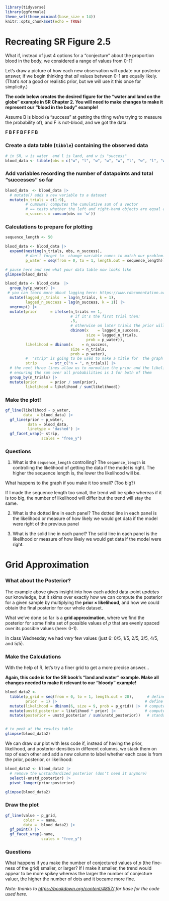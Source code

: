 ```r
library(tidyverse)
library(ggformula)
theme_set(theme_minimal(base_size = 14))
knitr::opts_chunk$set(echo = TRUE)
```

# Recreating SR  Figure 2.5

What  if, instead of just 4 options for a "conjecture" about the proportion blood in the body, we considered a range of values from 0-1?

Let's draw a  picture of how each new observation will update our posterior answer, if we begin thinking that *all* values between 0-1 are equally likely. (That's *not* a good or realistic prior, but we will use it this once for simplicity.)

**The code below creates the desired figure for the "water  and land on the globe" example in SR Chapter 2.  You will need to  make changes to make it represent our "blood in the body" example!**

Assume B is blood (a "success" at getting the thing we're trying to measure the probability of), and F is not-blood, and we got the data: 

**F B F F B F F F B**

###  Create  a data table (`tibble`) containing the observed data

```r
# in SR, w is water  and l is land, and w is "success"
blood_data <- tibble(obs = c("w", "l", "w", "w", "w", "l", "w", "l", "w"))
```

### Add variables recording the number of datapoints and total "successes" so far

```r
blood_data  <- blood_data |>
  # mutate() adds a new variable to a dataset
  mutate(n_trials = c(1:9),
         # cumsum() computes the cumulative sum of a vector
         # == tests whether the left and right-hand objects are equal and returns 0 for no, 1 for yes
         n_success = cumsum(obs == 'w'))
```

###  Calculations to prepare for plotting

```r
sequence_length <- 50

blood_data <- blood_data |> 
  expand(nesting(n_trials, obs, n_success), 
         # don't forget to  change variable names to match our problem!
         p_water = seq(from = 0, to = 1, length.out = sequence_length)) 

# pause here and see what your data table now looks like
glimpse(blood_data)
```

```r
blood_data <- blood_data  |> 
  group_by(p_water) |> 
 # you can learn more about lagging here: https://www.rdocumentation.org/packages/stats/versions/3.5.1/topics/lag or here: https://dplyr.tidyverse.org/reference/lead-lag.html
  mutate(lagged_n_trials  = lag(n_trials, k = 1),
         lagged_n_success = lag(n_success, k = 1)) |> 
  ungroup() |> 
  mutate(prior      = ifelse(n_trials == 1, 
                             # if it's the first trial then:
                             .5,
                             # otherwise on later trials the prior will be:
                             dbinom(x    = lagged_n_success, 
                                    size = lagged_n_trials, 
                                    prob = p_water)),
         likelihood = dbinom(x    = n_success, 
                             size = n_trials, 
                             prob = p_water),
         #  "strip" is going to be used to make a title for  the graph panel
         strip      = str_c("n = ", n_trials)) |> 
  # the next three lines allow us to normalize the prior and the likelihood, 
  # ensuring the sum over all probabilities is 1 for both of them
  group_by(n_trials) |> 
  mutate(prior      = prior / sum(prior),
         likelihood = likelihood / sum(likelihood))  
```

###  Make the plot!

```r
gf_line(likelihood ~ p_water,
        data  = blood_data) |>
  gf_line(prior ~ p_water,
          data = blood_data,
          linetype = 'dashed') |>
  gf_facet_wrap(~ strip,
                scales = "free_y")
```


### Questions

1. What is the `sequence_length` controlling? The `sequence_length` is controlling the likelihood of getting the data if the model is right. The higher the sequence length is, the lower the likelihood will be. 

What happens to the graph if you make it too small? (Too big?)

If I made the sequence length too small, the trend will be spike whereas if it is too big, the number of likelihood will differ but the trend will stay the same. 

2. What is the dotted line in each panel? The dotted line in each panel is the likelihood or measure of how likely we would get data if the model were right of the previous panel

3. What is the solid line in  each panel? The solid line in each panel is the likelihood or measure of how likely we would get data if the model were right.

# Grid Approximation

###  What about the Posterior?

The example above gives insight into how each added data-point *updates* our knowledge, but it skims over exactly how we can compute the posterior for a given sample by multiplying the **prior $\times$ likelihood**, and how we could obtain the final posterior for our whole dataset.

What we've done so far is a **grid approximation**, where we find the posterior for some finite set of possible values of $p$ that are evenly spaced over its possible values (here: 0-1).

In class Wednesday we had *very* few values (just 6: 0/5, 1/5, 2/5, 3/5, 4/5, and 5/5).

### Make the Calculations

With the help of R, let's try a finer grid to get a more precise answer...

**Again, this code is for the SR book's "land and water" example. Make all changes needed to make it relevant to our "bloody" example!**

```r
blood_data2 <-
  tibble(p_grid = seq(from = 0, to = 1, length.out = 20),      # define grid
         prior  = 1) |>                                       # define prior
  mutate(likelihood = dbinom(6, size = 9, prob = p_grid)) |>  # compute likelihood at each value in grid
  mutate(unstd_posterior = likelihood * prior) |>             # compute product of likelihood and prior
  mutate(posterior = unstd_posterior / sum(unstd_posterior))   # standardize the posterior, so it sums to 1


# to peek at the results table
glimpse(blood_data2)
```

We can draw our plot with less code if, instead of having the prior, likelihood, and posterior densities in different columns, we stack them on top of each other and add a new column to label whether each case is from the prior, posterior, or likelihood:

```r
blood_data2 <- blood_data2 |>
  # remove the unstandardized posterior (don't need it anymore)
  select(-unstd_posterior) |>
  pivot_longer(prior:posterior)

glimpse(blood_data2)
```

### Draw the plot

```r
gf_line(value ~ p_grid,
        color = ~ name,
        data =  blood_data2) |>
  gf_point() |>
  gf_facet_wrap(~name,
                scales = "free_y")
```

###  Questions

What happens if you make the number of conjectured values of $p$ (the fine-ness of the grid) smaller, or larger? 
 If I make it smaller, the trend would appear to be more spikey whereas the larger the number of conjecture valuer, the higher the number of dots and it became more fine.


*Note: thanks to <https://bookdown.org/content/4857/> for base for the code used here.*
